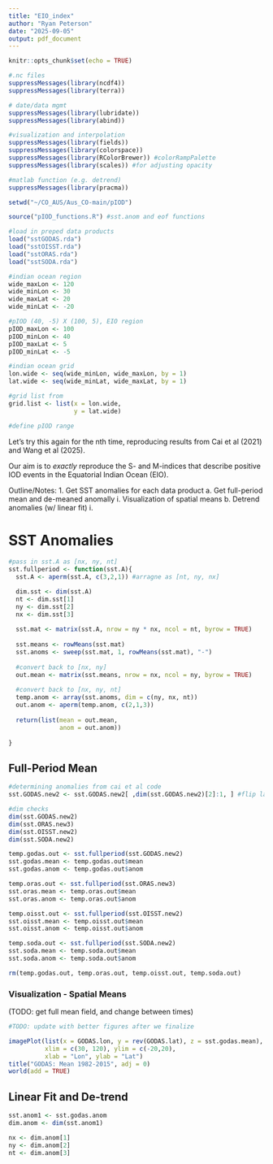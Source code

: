 ---
title: "EIO_index"
author: "Ryan Peterson"
date: "2025-09-05"
output: pdf_document
---

```{r setup, include=FALSE}
knitr::opts_chunk$set(echo = TRUE)
```

```{r library}
#.nc files
suppressMessages(library(ncdf4))
suppressMessages(library(terra))

# date/data mgmt
suppressMessages(library(lubridate))
suppressMessages(library(abind))

#visualization and interpolation
suppressMessages(library(fields))
suppressMessages(library(colorspace))
suppressMessages(library(RColorBrewer)) #colorRampPalette
suppressMessages(library(scales)) #for adjusting opacity

#matlab function (e.g. detrend)
suppressMessages(library(pracma))
```

```{r functions_data}
setwd("~/CO_AUS/Aus_CO-main/pIOD")

source("pIOD_functions.R") #sst.anom and eof functions

#load in preped data products
load("sstGODAS.rda")
load("sstOISST.rda")
load("sstORAS.rda")
load("sstSODA.rda")
```

```{r setup}
#indian ocean region
wide_maxLon <- 120
wide_minLon <- 30
wide_maxLat <- 20
wide_minLat <- -20

#pIOD (40, -5) X (100, 5), EIO region
pIOD_maxLon <- 100
pIOD_minLon <- 40 
pIOD_maxLat <- 5
pIOD_minLat <- -5

#indian ocean grid
lon.wide <- seq(wide_minLon, wide_maxLon, by = 1)
lat.wide <- seq(wide_minLat, wide_maxLat, by = 1)

#grid list from 
grid.list <- list(x = lon.wide,
                  y = lat.wide)

#define pIOD range


```


Let's try this again for the nth time, reproducing results from Cai et al (2021) and Wang et al (2025).

Our aim is to *exactly* reproduce the S- and M-indices that describe positive IOD events in the Equatorial Indian Ocean (EIO).

Outline/Notes:
1. Get SST anomalies for each data product
  a. Get full-period mean and de-meaned anomally
    i. Visualization of spatial means 
  b. Detrend anomalies (w/ linear fit)
    i. 


# SST Anomalies 

```{r functions}
#pass in sst.A as [nx, ny, nt]
sst.fullperiod <- function(sst.A){
  sst.A <- aperm(sst.A, c(3,2,1)) #arragne as [nt, ny, nx]

  dim.sst <- dim(sst.A)
  nt <- dim.sst[1]
  ny <- dim.sst[2]
  nx <- dim.sst[3]
  
  sst.mat <- matrix(sst.A, nrow = ny * nx, ncol = nt, byrow = TRUE)
  
  sst.means <- rowMeans(sst.mat)
  sst.anoms <- sweep(sst.mat, 1, rowMeans(sst.mat), "-")
  
  #convert back to [nx, ny]
  out.mean <- matrix(sst.means, nrow = nx, ncol = ny, byrow = TRUE)
  
  #convert back to [nx, ny, nt]
  temp.anom <- array(sst.anoms, dim = c(ny, nx, nt))
  out.anom <- aperm(temp.anom, c(2,1,3))
  
  return(list(mean = out.mean,
              anom = out.anom))
  
}
```

## Full-Period Mean

```{r mean_base}
#determining anomalies from cai et al code
sst.GODAS.new2 <- sst.GODAS.new2[ ,dim(sst.GODAS.new2)[2]:1, ] #flip lat for godas data set

#dim checks
dim(sst.GODAS.new2)
dim(sst.ORAS.new3)
dim(sst.OISST.new2)
dim(sst.SODA.new2)

temp.godas.out <- sst.fullperiod(sst.GODAS.new2)
sst.godas.mean <- temp.godas.out$mean
sst.godas.anom <- temp.godas.out$anom

temp.oras.out <- sst.fullperiod(sst.ORAS.new3)
sst.oras.mean <- temp.oras.out$mean
sst.oras.anom <- temp.oras.out$anom

temp.oisst.out <- sst.fullperiod(sst.OISST.new2)
sst.oisst.mean <- temp.oisst.out$mean
sst.oisst.anom <- temp.oisst.out$anom

temp.soda.out <- sst.fullperiod(sst.SODA.new2)
sst.soda.mean <- temp.soda.out$mean
sst.soda.anom <- temp.soda.out$anom

rm(temp.godas.out, temp.oras.out, temp.oisst.out, temp.soda.out)

```

### Visualization - Spatial Means

(TODO: get full mean field, and change between times)

```{r means_fig}

#TODO: update with better figures after we finalize

imagePlot(list(x = GODAS.lon, y = rev(GODAS.lat), z = sst.godas.mean),
          xlim = c(30, 120), ylim = c(-20,20),
          xlab = "Lon", ylab = "Lat")
title("GODAS: Mean 1982-2015", adj = 0)
world(add = TRUE)


```

## Linear Fit and De-trend

```{r detrend}
 
sst.anom1 <- sst.godas.anom
dim.anom <- dim(sst.anom1)

nx <- dim.anom[1]
ny <- dim.anom[2]
nt <- dim.anom[3]

```


